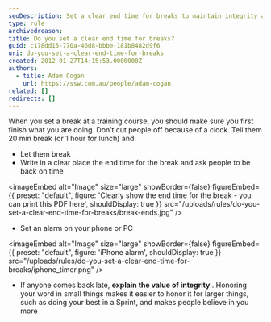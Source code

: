 ```yaml
---
seoDescription: Set a clear end time for breaks to maintain integrity and ensure prompt returns, utilizing alarms or written reminders.
type: rule
archivedreason:
title: Do you set a clear end time for breaks?
guid: c178dd15-770a-46d8-bbbe-181b8482d9f6
uri: do-you-set-a-clear-end-time-for-breaks
created: 2012-01-27T14:15:53.0000000Z
authors:
  - title: Adam Cogan
    url: https://ssw.com.au/people/adam-cogan
related: []
redirects: []
---
```


When you set a break at a training course, you should make sure you first finish what you are doing. Don’t cut people off because of a clock.
Tell them 20 min break (or 1 hour for lunch) and:

- Let them break
- Write in a clear place the end time for the break and ask people to be back on time
  
<imageEmbed
  alt="Image"
  size="large"
  showBorder={false}
  figureEmbed={{
    preset: "default",
    figure: 'Clearly show the end time for the break - you can print this PDF here',
    shouldDisplay: true
  }}
  src="/uploads/rules/do-you-set-a-clear-end-time-for-breaks/break-ends.jpg"
/>

- Set an alarm on your phone or PC


<imageEmbed
  alt="Image"
  size="large"
  showBorder={false}
  figureEmbed={{
    preset: "default",
    figure: 'iPhone alarm',
    shouldDisplay: true
  }}
  src="/uploads/rules/do-you-set-a-clear-end-time-for-breaks/iphone_timer.png"
/>

- If anyone comes back late, **explain the value of integrity** . Honoring your word in small things makes it easier to honor it for larger things, such as doing your best in a Sprint, and makes people believe in you more